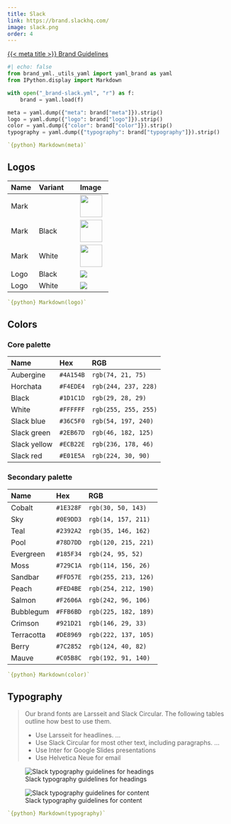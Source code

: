 ```yaml
---
title: Slack
link: https://brand.slackhq.com/
image: slack.png
order: 4
---
```


[{{< meta title >}} Brand Guidelines]({{< meta link >}})

```python
#| echo: false
from brand_yml._utils_yaml import yaml_brand as yaml
from IPython.display import Markdown

with open("_brand-slack.yml", "r") as f:
    brand = yaml.load(f)

meta = yaml.dump({"meta": brand["meta"]}).strip()
logo = yaml.dump({"logo": brand["logo"]}).strip()
color = yaml.dump({"color": brand["color"]}).strip()
typography = yaml.dump({"typography": brand["typography"]}).strip()
```

````.yaml
`{python} Markdown(meta)`
````

## Logos

| Name | Variant | Image |
|:-----|:--------|:------|
| Mark |  | ![](SLA-Logo-Mark.svg){height="50px"} |
| Mark | Black | ![](SLA-Logo-Mark-Black-RGB.svg){height="50px"} |
| Mark | White | ![](SLA-Logo-Mark-Monochrome-White.svg){height="50px" .bg-dark} |
| Logo | Black | ![](SLA-Slack-From-Salesforce-Logo-BLACK.svg) |
| Logo | White | ![](SLA-Slack-From-Salesforce-Logo-WHITE.svg){.bg-dark}  |

````.yaml
`{python} Markdown(logo)`
````

## Colors

### Core palette

|Name         |Hex        |RGB                    |
|:------------|:----------|:----------------------|
|Aubergine    |`#4A154B` |`rgb(74, 21, 75)`    |
|Horchata     |`#F4EDE4` |`rgb(244, 237, 228)` |
|Black        |`#1D1C1D` |`rgb(29, 28, 29)`    |
|White        |`#FFFFFF` |`rgb(255, 255, 255)` |
|Slack blue   |`#36C5F0` |`rgb(54, 197, 240)`  |
|Slack green  |`#2EB67D` |`rgb(46, 182, 125)`  |
|Slack yellow |`#ECB22E` |`rgb(236, 178, 46)`  |
|Slack red    |`#E01E5A` |`rgb(224, 30, 90)`   |

### Secondary palette

|Name         |Hex        |RGB                    |
|:------------|:----------|:----------------------|
|Cobalt       |`#1E328F` |`rgb(30, 50, 143)`   |
|Sky          |`#0E9DD3` |`rgb(14, 157, 211)`  |
|Teal         |`#2392A2` |`rgb(35, 146, 162)`  |
|Pool         |`#78D7DD` |`rgb(120, 215, 221)` |
|Evergreen    |`#185F34` |`rgb(24, 95, 52)`    |
|Moss         |`#729C1A` |`rgb(114, 156, 26)`  |
|Sandbar      |`#FFD57E` |`rgb(255, 213, 126)` |
|Peach        |`#FED4BE` |`rgb(254, 212, 190)` |
|Salmon       |`#F2606A` |`rgb(242, 96, 106)`  |
|Bubblegum    |`#FFB6BD` |`rgb(225, 182, 189)` |
|Crimson      |`#921D21` |`rgb(146, 29, 33)`   |
|Terracotta   |`#DE8969` |`rgb(222, 137, 105)` |
|Berry        |`#7C2852` |`rgb(124, 40, 82)`   |
|Mauve        |`#C05B8C` |`rgb(192, 91, 140)`  |

````.yaml
`{python} Markdown(color)`
````

## Typography

> Our brand fonts are Larsseit and Slack Circular. The following tables outline how best to use them.
>
> * Use Larsseit for headlines. ...
> * Use Slack Circular for most other text, including paragraphs. ...
> * Use Inter for Google Slides presentations
> * Use Helvetica Neue for email


![Slack typography guidelines for headings](slack-typography-headings.png)

![Slack typography guidelines for content](slack-typography-body.png)

````.yaml
`{python} Markdown(typography)`
````
